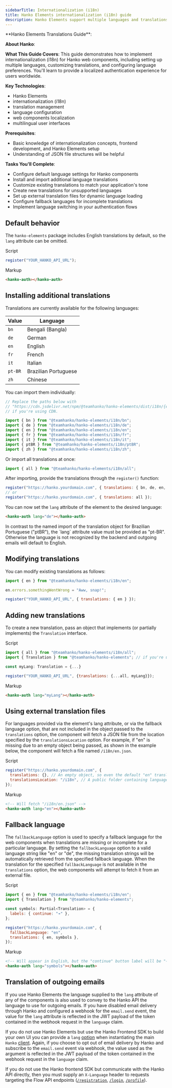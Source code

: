```yaml
---
sidebarTitle: Internationalization (i18n)
title: Hanko Elements internationalization (i18n) guide
description: Hanko Elements support multiple languages and translations can be modified to alter headlines, labels, descriptions and all other texts displayed in Hanko Elements.
---
```



<div class="hidden">
**Hanko Elements Translations Guide**:

**About Hanko**:
<HankoAbout />

**What This Guide Covers**: This guide demonstrates how to implement internationalization (i18n) for Hanko web components, including setting up multiple languages, customizing translations, and configuring language preferences. You'll learn to provide a localized authentication experience for users worldwide.

**Key Technologies**:
- Hanko Elements
- internationalization (i18n)
- translation management
- language configuration
- web components localization
- multilingual user interfaces

**Prerequisites**:
- Basic knowledge of internationalization concepts, frontend development, and Hanko Elements setup
- Understanding of JSON file structures will be helpful

**Tasks You'll Complete**: 
- Configure default language settings for Hanko components
- Install and import additional language translations
- Customize existing translations to match your application's tone
- Create new translations for unsupported languages
- Set up external translation files for dynamic language loading
- Configure fallback languages for incomplete translations
- Implement language switching in your authentication flows
</div>

## Default behavior
The `hanko-elements` package includes English translations by default, so the `lang` attribute can be omitted.

Script
```js
register("YOUR_HANKO_API_URL");
```

Markup
```html
<hanko-auth></hanko-auth>
```

## Installing additional translations

Translations are currently available for the following languages:

| Value | Language               |
| ------| -----------------------|
| `bn`    | Bengali (Bangla)     |
| `de`    | German               |
| `en`    | English              |
| `fr`    | French               |
| `it`    | Italian              |
| `pt-BR` | Brazilian Portuguese |
| `zh`    | Chinese              |

You can import them individually:

```js
// Replace the paths below with
// "https://cdn.jsdelivr.net/npm/@teamhanko/hanko-elements/dist/i18n/{en|de|all|...}.js"
// if you're using CDN.

import { bn } from "@teamhanko/hanko-elements/i18n/bn";
import { de } from "@teamhanko/hanko-elements/i18n/de";
import { en } from "@teamhanko/hanko-elements/i18n/en";
import { fr } from "@teamhanko/hanko-elements/i18n/fr";
import { it } from "@teamhanko/hanko-elements/i18n/it";
import { ptBR } from "@teamhanko/hanko-elements/i18n/ptBR";
import { zh } from "@teamhanko/hanko-elements/i18n/zh";
```

Or import all translations at once:

```js
import { all } from "@teamhanko/hanko-elements/i18n/all";
```

After importing, provide the translations through the `register()` function:

```js
register("https://hanko.yourdomain.com", { translations: { bn, de, en, fr, it, ptBR, zh } });
// or
register("https://hanko.yourdomain.com", { translations: all });
```

You can now set the `lang` attribute of the element to the desired language:

```html
<hanko-auth lang="de"></hanko-auth>
```

<Warning>
    In contrast to the named import of the translation object for Brazilian Portuguese ("ptBR"), the `lang` attribute
    value must be provided as "pt-BR". Otherwise the language is not recognized by the backend and outgoing emails will
    default to English.
</Warning>


## Modifying translations

You can modify existing translations as follows:

```js
import { en } from "@teamhanko/hanko-elements/i18n/en";

en.errors.somethingWentWrong = "Aww, snap!";

register("YOUR_HANKO_API_URL", { translations: { en } });
```

## Adding new translations

To create a new translation, pass an object that implements (or partially implements) the `Translation` interface.

Script

```js
import { all } from "@teamhanko/hanko-elements/i18n/all";
import { Translation } from "@teamhanko/hanko-elements"; // if you're using typescript

const myLang: Translation = {...}

register("YOUR_HANKO_API_URL", {translations: {...all, myLang}});
```

Markup

```html
<hanko-auth lang="myLang"></hanko-auth>
```

## Using external translation files

For languages provided via the element's lang attribute, or via the fallback language option, that are not included in
the object passed to the `translations` option, the component will fetch a JSON file from the location specified by the
`translationsLocation` option. For example, if "en" is missing due to an empty object being passed, as shown in the
example below, the component will fetch a file named `/i18n/en.json`.

Script

```js
register("https://hanko.yourdomain.com", {
  translations: {}, // An empty object, so even the default "en" translation won't be available.
  translationsLocation: "/i18n", // A public folder containing language files, e.g., "en.json".
});
```

Markup

```html
<!-- Will fetch "/i18n/en.json" -->
<hanko-auth lang="en"></hanko-auth>
```

## Fallback language

The `fallbackLanguage` option is used to specify a fallback language for the web components when translations are
missing or incomplete for a particular language. By setting the `fallbackLanguage` option to a valid language string
like "en" or "de", the missing translation strings will be automatically retrieved from the specified fallback language.
When the translation for the specified `fallbackLanguage` is not available in the `translations` option, the web
components will attempt to fetch it from an external file.

Script

```js
import { en } from "@teamhanko/hanko-elements/i18n/en";
import { Translation } from "@teamhanko/hanko-elements";

const symbols: Partial<Translation> = {
  labels: { continue: "➔" },
};

register("https://hanko.yourdomain.com", {
  fallbackLanguage: "en",
  translations: { en, symbols },
});
```

Markup

```html
<!-- Will appear in English, but the "continue" button label will be "➔"  -->
<hanko-auth lang="symbols"></hanko-auth>
```

## Translation of outgoing emails

If you use Hanko Elements the language supplied to the `lang` attribute of any of the components is also used to convey
to the Hanko API the language to use for outgoing emails. If you have disabled email delivery through Hanko and
configured a webhook for the `email.send` event, the value for the `lang` attribute is reflected in the JWT payload of
the token contained in the webhook request in the `language` claim.

If you do not use Hanko Elements but use the Hanko Frontend SDK to build your own UI you can provide a `lang`
[option](https://teamhanko.github.io/hanko/jsdoc/hanko-frontend-sdk/HankoOptions.html) when instantiating the main
`Hanko` [client](https://teamhanko.github.io/hanko/jsdoc/hanko-frontend-sdk/Hanko.html). Again, if you choose to
opt out of email delivery by Hanko and subscribe to the `email.send` event via webhook, the value used as the argument
is reflected in the JWT payload of the token contained in the webhook request in the `language` claim.

If you do not use the Hanko frontend SDK but communicate with the Hanko API directly, then you must supply an
`X-Language` header to requests targeting the Flow API endpoints
([`/registration`](https://docs.hanko.io/api-reference/flow/registration),
[`/login`](https://docs.hanko.io/api-reference/flow/login),
[`/profile`](https://docs.hanko.io/api-reference/flow/profile)).
